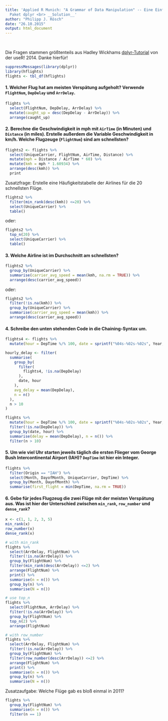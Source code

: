 ```yaml
---
title: 'Applied R Munich: "A Grammar of Data Manipulation" -- Eine Einführung in das
  Paket dplyr <br> __Solution__'
author: "Philipp J. Rösch"
date: "26.10.2015"
output: html_document
---
```

<br>

Die Fragen stammen größtenteils aus Hadley Wickhams [dplyr-Tutorial](https://www.dropbox.com/sh/i8qnluwmuieicxc/AAAgt9tIKoIm7WZKIyK25lh6a) von der useR! 2014. Danke hierfür!

```r
suppressMessages(library(dplyr))
library(hflights)
flights <- tbl_df(hflights)
```

#### 1. Welcher Flug hat am meisten Verspätung aufgeholt? Verwende `FlightNum`, `DepDelay` und `ArrDelay`.


```r
flights %>%
  select(FlightNum, DepDelay, ArrDelay) %>%
  mutate(caught_up = desc(DepDelay - ArrDelay)) %>%
  arrange(caught_up)
```


#### 2. Berechne die Geschwindigkeit in mph mit `AirTime` (in Minuten) und `Distance` (in miles). Erstelle außerdem die Variable Geschwindigkeit in km/h. Welche Flugzeuge (`FlightNum`) sind am schnellsten?

```r
flights2 <- flights %>%
  select(UniqueCarrier, FlightNum, AirTime, Distance) %>%
  mutate(mph = Distance / AirTime * 60) %>%
  mutate(kmh = mph * 1.60934) %>%
  arrange(desc(kmh)) %>%
  print
```

Zusatzfrage: Erstelle eine Häufigkeitstabelle der Airlines für die 20 schnellsten Flüge.

```r
flights2 %>%
  filter(min_rank(desc(kmh)) <=20) %>%
  select(UniqueCarrier) %>%
  table()
```
oder:
```r
flights2 %>%
  top_n(20) %>%
  select(UniqueCarrier) %>%
  table()
```


#### 3. Welche Airline ist im Durchschnitt am schnellsten?

```r
flights2 %>%
  group_by(UniqueCarrier) %>%
  summarise(carrier_avg_speed = mean(kmh, na.rm = TRUE)) %>%
  arrange(desc(carrier_avg_speed))
```
oder:
```r
flights2 %>%
  filter(!is.na(kmh)) %>%
  group_by(UniqueCarrier) %>%
  summarise(carrier_avg_speed = mean(kmh)) %>%
  arrange(desc(carrier_avg_speed))
```

#### 4. Schreibe den unten stehenden Code in die Chaining-Syntax um.

```r
flights4 <- flights %>%
  mutate(hour = DepTime %/% 100, date = sprintf("%04s-%02s-%02s", Year, Month, DayofMonth)) 

hourly_delay <- filter(
  summarise(
    group_by(
      filter(
        flights4, !is.na(DepDelay)
      ),
      date, hour
    ),
    avg_delay = mean(DepDelay),
    n = n()
  ), 
  n > 10
)
```

```r
flights %>% 
  mutate(hour = DepTime %/% 100, date = sprintf("%04s-%02s-%02s", Year, Month, DayofMonth)) %>%
  filter(!is.na(DepDelay)) %>%
  group_by(date, hour) %>%
  summarise(delay = mean(DepDelay), n = n()) %>%
  filter(n > 10)
```

#### 5. Um wie viel Uhr starten jeweils täglich die ersten Flieger vom George Bush Intercontinental Airport (IAH)? `DepTime` ist hier ein Integer. 

```r
flights %>%
  filter(Origin == "IAH") %>%
  select(Month, DayofMonth, UniqueCarrier, DepTime) %>%
  group_by(Month, DayofMonth) %>%
  summarise(first_flight = min(DepTime, na.rm = TRUE))
```


#### 6. Gebe für jedes Flugzeug die zwei Flüge mit der meisten Verspätung aus. Was ist hier der Unterschied zwischen `min_rank`, `row_number` und `dense_rank`?

```r
x <- c(1, 1, 2, 3, 5)
min_rank(x)
row_number(x)
dense_rank(x)
```

```r
# with min_rank
flights %>%
  select(ArrDelay, FlightNum) %>%
  filter(!is.na(ArrDelay)) %>%
  group_by(FlightNum) %>%
  filter(min_rank(desc(ArrDelay)) <=2) %>% 
  arrange(FlightNum) %>%
  print() %>%
  summarise(n = n()) %>%
  group_by(n) %>%
  summarise(N = n())

# use top_n
flights %>%
  select(FlightNum, ArrDelay) %>%
  filter(!is.na(ArrDelay)) %>%
  group_by(FlightNum) %>%
  top_n(2) %>% 
  arrange(FlightNum)

# with row_number
flights %>%
  select(ArrDelay, FlightNum) %>%
  filter(!is.na(ArrDelay)) %>%
  group_by(FlightNum) %>%
  filter(row_number(desc(ArrDelay)) <=2) %>% 
  arrange(FlightNum) %>%
  print() %>%
  summarise(n = n()) %>%
  group_by(n) %>%
  summarise(N = n())
```

Zusatzaufgabe: Welche Flüge gab es bloß einmal in 2011?

```r
flights %>% 
  group_by(FlightNum) %>%
  summarise(n = n()) %>%
  filter(n == 1)
```



